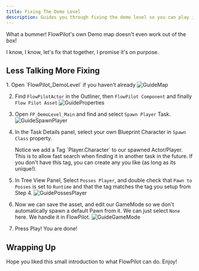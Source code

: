 ```yaml
---
title: Fixing The Demo Level
description: Guides you through fixing the demo level so you can play it and understand FlowPilot
---
```




What a bummer! FlowPilot's own Demo map doesn't even work out of the box! 

I know, I know, let's fix that together, I promise it's on purpose.

## Less Talking More Fixing

<Steps>
1. Open `FlowPilot_DemoLevel` if you haven't already
    <Image src={guide_img01} alt="GuideMap" />

2. Find `FlowPilotActor` in the Outliner, then `FlowPilot Component` and finally `Flow Pilot Asset`
    <Image src={guide_img02} alt="GuideProperties" />

3. Open `FP_DemoLevel_Main` and find and select `Spawn Player` Task.
    <Image src={guide_img03} alt="GuideSpawnPlayer" />

4. In the Task Details panel, select your own Blueprint Character in `Spawn Class` property.

    <Aside type="note" title="Tags to Add Actor">Notice we add a Tag `Player.Character` to our spawned Actor/Player. This is to allow fast search when finding it in another task in the future. If you don't have this tag, you can create any you like (as long as its unique!).</Aside>

5. In Tree View Panel, Select `Posses Player`, and double check that `Pawn to Posses` is set to `Runtime` and that the tag matches the tag you setup from Step 4.
    <Image src={guide_img04} alt="GuidePossesPlayer" />

6. Now we can save the asset, and edit our GameMode so we don't automatically spawn a default Pawn from it. We can just select `None` here. We handle it in FlowPilot.
    <Image src={guide_img05} alt="GuideGameMode" />

7. Press Play! You are done!
</Steps>

## Wrapping Up

Hope you liked this small introduction to what FlowPilot can do.
Enjoy!


